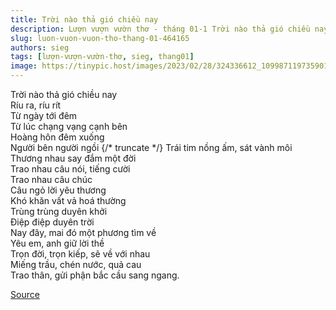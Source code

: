 ```yaml
---
title: Trời nào thả gió chiều nay
description: Lượn vượn vườn thơ - tháng 01-1 Trời nào thả gió chiều nay Ríu ra, ríu rít
slug: luon-vuon-vuon-tho-thang-01-464165
authors: sieg
tags: [lượn-vượn-vườn-thơ, sieg, thang01]
image: https://tinypic.host/images/2023/02/28/324336612_1099871197359011_743874525404317342_n.th.jpg
---
```


Trời nào thả gió chiều nay\
Ríu ra, ríu rít\
Từ ngày tới đêm\
Từ lúc chạng vạng cạnh bên\
Hoàng hôn đêm xuống\
Người bên người ngồi
{/* truncate */}
Trái tim nồng ấm, sát vành môi\
Thương nhau say đắm một đời\
Trao nhau câu nói, tiếng cười\
Trao nhau câu chúc\
Câu ngỏ lời yêu thương\
Khó khăn vất vả hoá thường\
Trùng trùng duyên khởi\
Điệp điệp duyên trời\
Nay đây, mai đó một phương tìm về\
Yêu em, anh giữ lời thề\
Trọn đời, trọn kiếp, sẽ về với nhau\
Miếng trầu, chén nước, quả cau\
Trao thân, gửi phận bắc cầu sang ngang.

[Source](https://www.facebook.com/ape.poem/posts/pfbid02KCcj1VEDFA4DN3oiUyiwEU7FZ91zuQQeqbwavbupggK4yqJQ4hB6iF5Fpwq2dG4cl)
